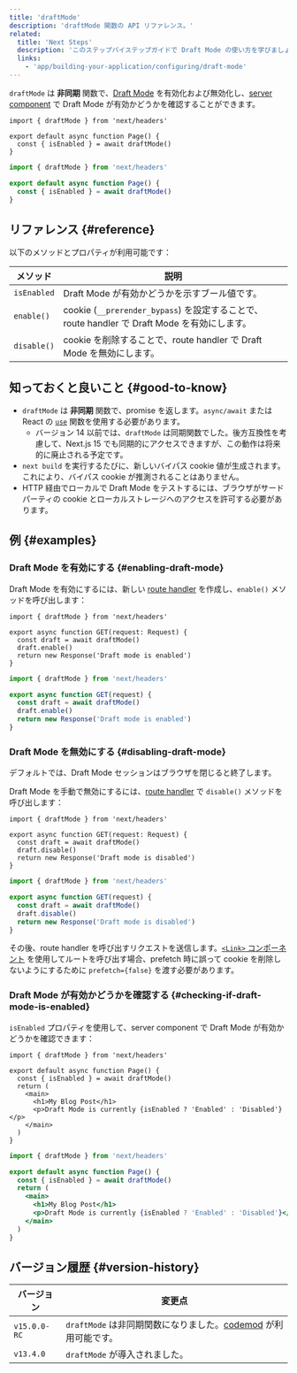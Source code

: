 ```yaml
---
title: 'draftMode'
description: 'draftMode 関数の API リファレンス。'
related:
  title: 'Next Steps'
  description: 'このステップバイステップガイドで Draft Mode の使い方を学びましょう。'
  links:
    - 'app/building-your-application/configuring/draft-mode'
---
```


`draftMode` は **非同期** 関数で、[Draft Mode](/docs/app/building-your-application/configuring/draft-mode) を有効化および無効化し、[server component](/docs/app/building-your-application/rendering/server-components) で Draft Mode が有効かどうかを確認することができます。

<Tabs>
<TabItem value="tsx" label="TypeScript">

```tsx title="app/page.ts" switcher
import { draftMode } from 'next/headers'

export default async function Page() {
  const { isEnabled } = await draftMode()
}
```

</TabItem>
<TabItem value="jsx" label="JavaScript">

```jsx title="app/page.js" switcher
import { draftMode } from 'next/headers'

export default async function Page() {
  const { isEnabled } = await draftMode()
}
```

</TabItem>
</Tabs>

## リファレンス {#reference}

以下のメソッドとプロパティが利用可能です：

| メソッド    | 説明                                                                                         |
| ----------- | -------------------------------------------------------------------------------------------- |
| `isEnabled` | Draft Mode が有効かどうかを示すブール値です。                                                |
| `enable()`  | cookie (`__prerender_bypass`) を設定することで、route handler で Draft Mode を有効にします。 |
| `disable()` | cookie を削除することで、route handler で Draft Mode を無効にします。                        |

## 知っておくと良いこと {#good-to-know}

- `draftMode` は **非同期** 関数で、promise を返します。`async/await` または React の [`use`](https://react.dev/reference/react/use) 関数を使用する必要があります。
  - バージョン 14 以前では、`draftMode` は同期関数でした。後方互換性を考慮して、Next.js 15 でも同期的にアクセスできますが、この動作は将来的に廃止される予定です。
- `next build` を実行するたびに、新しいバイパス cookie 値が生成されます。これにより、バイパス cookie が推測されることはありません。
- HTTP 経由でローカルで Draft Mode をテストするには、ブラウザがサードパーティの cookie とローカルストレージへのアクセスを許可する必要があります。

## 例 {#examples}

### Draft Mode を有効にする {#enabling-draft-mode}

Draft Mode を有効にするには、新しい [route handler](/docs/app/building-your-application/routing/route-handlers) を作成し、`enable()` メソッドを呼び出します：

<Tabs>
<TabItem value="tsx" label="TypeScript">

```tsx title="app/draft/route.ts" switcher
import { draftMode } from 'next/headers'

export async function GET(request: Request) {
  const draft = await draftMode()
  draft.enable()
  return new Response('Draft mode is enabled')
}
```

</TabItem>
<TabItem value="js" label="JavaScript">

```js title="app/draft/route.js" switcher
import { draftMode } from 'next/headers'

export async function GET(request) {
  const draft = await draftMode()
  draft.enable()
  return new Response('Draft mode is enabled')
}
```

</TabItem>
</Tabs>

### Draft Mode を無効にする {#disabling-draft-mode}

デフォルトでは、Draft Mode セッションはブラウザを閉じると終了します。

Draft Mode を手動で無効にするには、[route handler](/docs/app/building-your-application/routing/route-handlers) で `disable()` メソッドを呼び出します：

<Tabs>
<TabItem value="tsx" label="TypeScript">

```tsx title="app/draft/route.ts" switcher
import { draftMode } from 'next/headers'

export async function GET(request: Request) {
  const draft = await draftMode()
  draft.disable()
  return new Response('Draft mode is disabled')
}
```

</TabItem>
<TabItem value="js" label="JavaScript">

```js title="app/draft/route.js" switcher
import { draftMode } from 'next/headers'

export async function GET(request) {
  const draft = await draftMode()
  draft.disable()
  return new Response('Draft mode is disabled')
}
```

</TabItem>
</Tabs>

その後、route handler を呼び出すリクエストを送信します。[`<Link>` コンポーネント](/docs/app/api-reference/components/link) を使用してルートを呼び出す場合、prefetch 時に誤って cookie を削除しないようにするために `prefetch={false}` を渡す必要があります。

### Draft Mode が有効かどうかを確認する {#checking-if-draft-mode-is-enabled}

`isEnabled` プロパティを使用して、server component で Draft Mode が有効かどうかを確認できます：

<Tabs>
<TabItem value="tsx" label="TypeScript">

```tsx title="app/page.ts" switcher
import { draftMode } from 'next/headers'

export default async function Page() {
  const { isEnabled } = await draftMode()
  return (
    <main>
      <h1>My Blog Post</h1>
      <p>Draft Mode is currently {isEnabled ? 'Enabled' : 'Disabled'}</p>
    </main>
  )
}
```

</TabItem>
<TabItem value="jsx" label="JavaScript">

```jsx title="app/page.js" switcher
import { draftMode } from 'next/headers'

export default async function Page() {
  const { isEnabled } = await draftMode()
  return (
    <main>
      <h1>My Blog Post</h1>
      <p>Draft Mode is currently {isEnabled ? 'Enabled' : 'Disabled'}</p>
    </main>
  )
}
```

</TabItem>
</Tabs>

## バージョン履歴 {#version-history}

| バージョン   | 変更点                                                                                                                       |
| ------------ | ---------------------------------------------------------------------------------------------------------------------------- |
| `v15.0.0-RC` | `draftMode` は非同期関数になりました。[codemod](/docs/app/building-your-application/upgrading/codemods#150) が利用可能です。 |
| `v13.4.0`    | `draftMode` が導入されました。                                                                                               |
